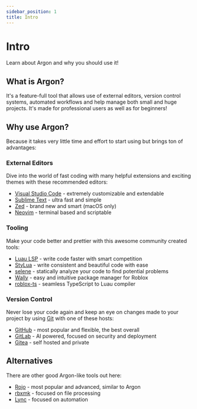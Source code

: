 ```yaml
---
sidebar_position: 1
title: Intro
---
```


# Intro

Learn about Argon and why you should use it!

## What is Argon?

It's a feature-full tool that allows use of external editors, version control systems, automated workflows and help manage both small and huge projects. It's made for professional users as well as for beginners!

## Why use Argon?

Because it takes very little time and effort to start using but brings ton of advantages:

### External Editors

Dive into the world of fast coding with many helpful extensions and exciting themes with these recommended editors:

- [Visual Studio Code](https://code.visualstudio.com/) - extremely customizable and extendable
- [Sublime Text](https://www.sublimetext.com/) - ultra fast and simple
- [Zed](https://zed.dev/) - brand new and smart (macOS only)
- [Neovim](https://neovim.io/) - terminal based and scriptable

### Tooling

Make your code better and prettier with this awesome community created tools:

- [Luau LSP](https://github.com/JohnnyMorganz/StyLua) - write code faster with smart competition
- [StyLua](https://github.com/JohnnyMorganz/StyLua) - write consistent and beautiful code with ease
- [selene](https://kampfkarren.github.io/selene/) - statically analyze your code to find potential problems
- [Wally](https://wally.run/) - easy and intuitive package manager for Roblox
- [roblox-ts](https://roblox-ts.com/) - seamless TypeScript to Luau compiler

### Version Control

Never lose your code again and keep an eye on changes made to your project by using [Git](https://git-scm.com/) with one of these hosts:

- [GitHub](https://github.com/) - most popular and flexible, the best overall
- [GitLab](https://about.gitlab.com/) - AI powered, focused on security and deployment
- [Gitea](https://about.gitea.com/) - self hosted and private

## Alternatives

There are other good Argon-like tools out here:

- [Rojo](https://rojo.space/) - most popular and advanced, similar to Argon
- [rbxmk](https://github.com/anaminus/rbxmk) - focused on file processing
- [Lync](https://iron-stag-games.github.io/lync/) - focused on automation
